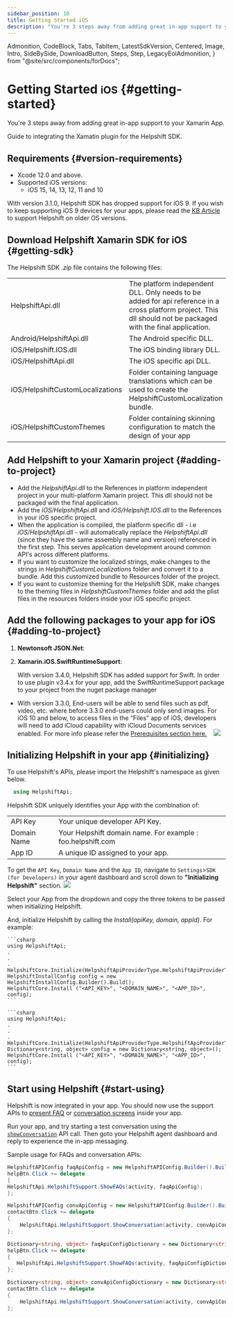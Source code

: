 ```yaml
---
sidebar_position: 10
title: Getting Started iOS
description: "You're 3 steps away from adding great in-app support to your Xamarin App."
---
```


  Admonition,
  CodeBlock,
  Tabs,
  TabItem,
  LatestSdkVersion,
  Centered,
  Image,
  Intro,
  SideBySide,
  DownloadButton,
  Steps,
  Step,
  LegacyEolAdmonition,
} from "@site/src/components/forDocs";

<LegacyEolAdmonition />

# Getting Started <small>iOS</small> {#getting-started}

<Intro>

You're 3 steps away from adding great in-app support to your Xamarin App.

</Intro>

Guide to integrating the Xamatin plugin for the Helpshift SDK.

## Requirements {#version-requirements}

- Xcode 12.0 and above.
- Supported iOS versions:
  - iOS 15, 14, 13, 12, 11 and 10

<Admonition type="info" title="Note">

With version 3.1.0, Helpshift SDK has dropped support for iOS 9. If you wish to keep supporting iOS 9 devices for your apps, please read the [KB Article](https://support.helpshift.com/kb/article/what-are-the-minimum-ios-versions-supported-by-helpshift/) to support Helpshift on older OS versions.

</Admonition>

## Download Helpshift Xamarin SDK for iOS {#getting-sdk}

<DownloadButton
  text="Download SDK"
  link="[% xamarin.ios.sdk_url %]"
  classes="mb-4"
/>

The Helpshift SDK _.zip_ file contains the following files:

<div className="text-sm compact ">

|                                  |                                                                                                                                                                 |
| -------------------------------- | --------------------------------------------------------------------------------------------------------------------------------------------------------------- |
| HelpshiftApi.dll                 | The platform independent DLL. Only needs to be added for api reference in a cross platform project. This dll should not be packaged with the final application. |
| Android/HelpshiftApi.dll         | The Android specific DLL.                                                                                                                                       |
| iOS/Helpshift.IOS.dll            | The iOS binding library DLL.                                                                                                                                    |
| iOS/HelpshiftApi.dll             | The iOS specific api DLL.                                                                                                                                       |
| iOS/HelpshiftCustomLocalizations | Folder containing language translations which can be used to create the HelpshiftCustomLocalization bundle.                                                     |
| iOS/HelpshiftCustomThemes        | Folder containing skinning configuration to match the design of your app                                                                                        |

</div>

## Add Helpshift to your Xamarin project {#adding-to-project}

- Add the _HelpshiftApi.dll_ to the References in platform independent project in your multi-platform Xamarin project. This dll should not be packaged with the final application.
- Add the _iOS/HelpshiftApi.dll_ and _iOS/Helpshift.IOS.dll_ to the References in your iOS specific project.
- When the application is compiled, the platform specific dll - i.e _iOS/HelpshiftApi.dll_ - will automatically replace the _HelpshiftApi.dll_ (since they have the same assembly name and version) referenced in the first step. This serves application development around common API's across different platforms.
- If you want to customize the localized strings, make changes to the strings in _HelpshiftCustomLocalizations_ folder and convert it to a bundle. Add this customized bundle to Resources folder of the project.
- If you want to customize theming for the Helpshift SDK, make changes to the theming files in _HelpshiftCustomThemes_ folder and add the plist files in the resources folders inside your iOS specific project.

## Add the following packages to your app for iOS {#adding-to-project}

1. **Newtonsoft JSON.Net**:

2. **Xamarin.iOS.SwiftRuntimeSupport**:

   With version 3.4.0, Helpshift SDK has added support for Swift. In order to use plugin v3.4.x for your app, add the SwiftRuntimeSupport package to your project from the nuget package manager

- With version 3.3.0, End-users will be able to send files such as pdf, video, etc. where before 3.3.0 end-users could only send images. For iOS 10 and below, to access files in the “Files” app of iOS, developers will need to add iCloud capability with iCloud Documents services enabled. For more info please refer the [Prerequisites section here.](https://developer.apple.com/library/archive/documentation/FileManagement/Conceptual/DocumentPickerProgrammingGuide/Introduction/Introduction.html#//apple_ref/doc/uid/TP40014451)
  &nbsp;&nbsp; <Image src="/static/books/ios/icloud-entitlement-xamarin.png"  width="full" />

## Initializing Helpshift in your app {#initializing}

To use Helpshift's APIs, please import the Helpshift's namespace as given below.

```csharp
  using HelpshiftApi;
```

Helpshift SDK uniquely identifies your App with the combination of:

<div className="text-sm compact ">

|             |                                                             |
| ----------- | ----------------------------------------------------------- |
| API Key     | Your unique developer API Key.                              |
| Domain Name | Your Helpshift domain name. For example : foo.helpshift.com |
| App ID      | A unique ID assigned to your app.                           |

</div>

To get the `API Key`, `Domain Name` and the `App ID`, navigate to `Settings`>`SDK (for Developers)` in your agent dashboard and scroll down to **"Initializing Helpshift"** section. <Image src="/static/books/common/settings-integration.png"  width="full" />

Select your App from the dropdown and copy the three tokens to be passed when initializing Helpshift.

And, initialize Helpshift by calling the _Install(apiKey, domain, appId)_. For example:

<Tabs>

<TabItem value="Using HelpshiftInstallConfig" label="Using HelpshiftInstallConfig">

    ```csharp
    using HelpshiftApi;
    .
    .
    .
    HelpshiftCore.Initialize(HelpshiftApiProviderType.HelpshiftApiProviderTypeSupport);
    HelpshiftInstallConfig config = new HelpshiftInstallConfig.Builder().Build();
    HelpshiftCore.Install ("<API_KEY>", "<DOMAIN_NAME>", "<APP_ID>", config);
    ```

</TabItem>
<TabItem value="Using Dictionary" label="Using Dictionary">

    ```csharp
    using HelpshiftApi;
    .
    .
    .
    HelpshiftCore.Initialize(HelpshiftApiProviderType.HelpshiftApiProviderTypeSupport);
    Dictionary<string, object> config = new Dictionary<string, object>();
    HelpshiftCore.Install ("<API_KEY>", "<DOMAIN_NAME>", "<APP_ID>", config);
    ```

</TabItem>

</Tabs>

## Start using Helpshift {#start-using}

Helpshift is now integrated in your app. You should now use the support APIs to [present FAQ](/xamarin/support-tools-ios#faqs-view) or [conversation screens](/xamarin/support-tools-ios#conversation-view) inside your app.

Run your app, and try starting a test conversation using the [`showConversation`](/xamarin/support-tools-ios#conversation-view) API call.
Then goto your Helpshift agent dashboard and reply to experience the in-app messaging.

Sample usage for FAQs and conversation APIs:

<Tabs>

<TabItem value="Using HelpshiftInstallConfig" label="Using HelpshiftInstallConfig">

```csharp
HelpshiftAPIConfig faqApiConfig = new HelpshiftAPIConfig.Builder().Build();
helpBtn.Click += delegate
{
HelpshiftApi.HelpshiftSupport.ShowFAQs(activity, faqApiConfig);
};

HelpshiftAPIConfig convApiConfig = new HelpshiftAPIConfig.Builder().Build();
contactBtn.Click += delegate
{
    HelpshiftApi.HelpshiftSupport.ShowConversation(activity, convApiConfig);
};
```

</TabItem>
<TabItem value="Using Dictionary" label="Using Dictionary">

```csharp
Dictionary<string, object> faqApiConfigDictionary = new Dictionary<string, object>();
helpBtn.Click += delegate
{
   HelpshiftApi.HelpshiftSupport.ShowFAQs(activity, faqApiConfigDictionary);
};

Dictionary<string, object> convApiConfigDictionary = new Dictionary<string, object>();
contactBtn.Click += delegate
{
    HelpshiftApi.HelpshiftSupport.ShowConversation(activity, convApiConfigDictionary);
};
```

</TabItem>

</Tabs>

